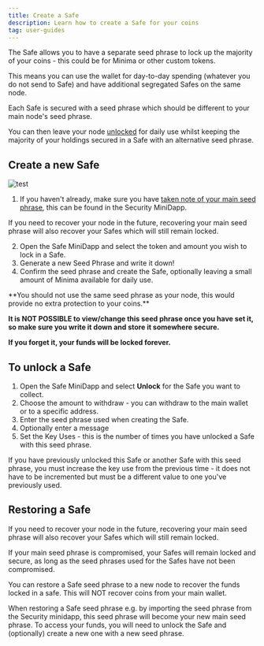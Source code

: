 ---
title: Create a Safe
description: Learn how to create a Safe for your coins
tag: user-guides
---

The Safe allows you to have a separate seed phrase to lock up the majority of your coins - this could be for Minima or other custom tokens. 

This means you can use the wallet for day-to-day spending (whatever you do not send to Safe) and have additional segregated Safes on the same node. 

Each Safe is secured with a seed phrase which should be different to your main node's seed phrase. 

You can then leave your node [unlocked](/docs/user-guides/lock-your-wallet) for daily use whilst keeping the majority of your holdings secured in a Safe with an alternative seed phrase.

## Create a new Safe

<img src="/img/app/vault.png" alt="test" width={100} height={100} />

1. If you haven't already, make sure you have [taken note of your main seed phrase](/docs/user-guides/lock-your-wallet), this can be found in the Security MiniDapp.

If you need to recover your node in the future, recovering your main seed phrase will also recover your Safes which will still remain locked.

2. Open the Safe MiniDapp and select the token and amount you wish to lock in a Safe. 
3. Generate a new Seed Phrase and write it down!
4. Confirm the seed phrase and create the Safe, optionally leaving a small amount of Minima available for daily use.

<Callout title="Write down the new Seed Phrase" type="warn">
**You should not use the same seed phrase as your node, this would provide no extra protection to your coins.** 

**It is NOT POSSIBLE to view/change this seed phrase once you have set it, so make sure you write it down and store it somewhere secure.**

**If you forget it, your funds will be locked forever.**
</Callout>

## To unlock a Safe

1. Open the Safe MiniDapp and select **Unlock** for the Safe you want to collect.
2. Choose the amount to withdraw - you can withdraw to the main wallet or to a specific address.
3. Enter the seed phrase used when creating the Safe.
4. Optionally enter a message
5. Set the Key Uses - this is the number of times you have unlocked a Safe with this seed phrase. 

<Callout title="Key Uses" type="warn">
If you have previously unlocked this Safe or another Safe with this seed phrase, you must increase the key use from the previous time - it does not have to be incremented but must be a different value to one you've previously used. 
</Callout>




## Restoring a Safe

If you need to recover your node in the future, recovering your main seed phrase will also recover your Safes which will still remain locked.

If your main seed phrase is compromised, your Safes will remain locked and secure, as long as the seed phrases used for the Safes have not been compromised. 

You can restore a Safe seed phrase to a new node to recover the funds locked in a safe. This will NOT recover coins from your main wallet.

When restoring a Safe seed phrase e.g. by importing the seed phrase from the Security minidapp, this seed phrase will become your new main seed phrase. To access your funds, you will need to unlock the Safe and (optionally) create a new one with a new seed phrase. 